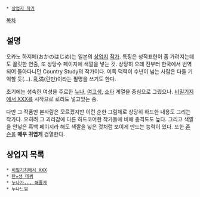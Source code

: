  * [[상업지 작가]]

[[목차]]

== 설명 ==
오카노 하지메(おかのはじめ)는 일본의 [[상업지]] [[작가]]. 특징은 성적표현이 좀 가려지는데도 꼴릿한 연출, 또 상당수 페이지에 색깔을 넣는 것. 상당히 오래 전부터 한국에서 번역되어 돌아다니던 Country Study의 작가이다. 이쪽 덕력이 수년이 넘는 사람은 다들 기억할 듯(…).  乱満(란만)이라는 필명을 쓰기도 한다.

초기에는 성숙한 여성을 주로한 [[누나]], [[여고생]], [[쇼타]] 계열을 중심으로 그렸으나. [[비밀기지에서 XXX]]를 시작으로 로리도 넣고있는 중.

다만 그 작품만 본사람은 모르겠지만 이런 순한 그림체로 상당히 하드한 내용도 그리는 작가다. 오히려 그 괴리감에 다른 하드코어한 작가들에 비해 충격도도 높다. 그리고 색깔을 안넣은 흑백 페이지라 해도 색깔을 넣은 것처럼 보이게 만드는 능력이 있다. 또한 [[존슨]]을 '''매우 귀엽게''' 검열한다. 

== 상업지 목록 ==
 * [[비밀기지에서 XXX]]
 * [[탄★생 데뷔]]
 * [[누나가... 해줄게]]
 * 누나느낌
